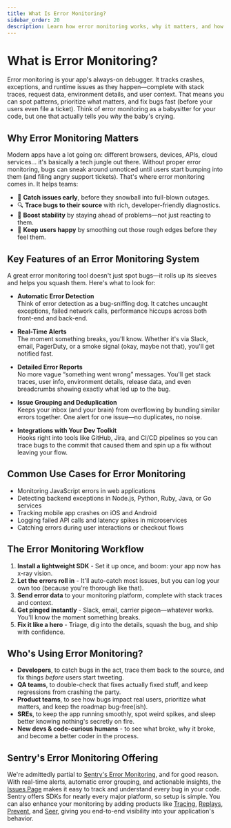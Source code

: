 ```yaml
---
title: What Is Error Monitoring?
sidebar_order: 20
description: Learn how error monitoring works, why it matters, and how Sentry helps track and fix bugs in real time.
---
```



# What is Error Monitoring?

Error monitoring is your app's always-on debugger. It tracks crashes, exceptions, and runtime issues as they happen—complete with stack traces, request data, environment details, and user context. That means you can spot patterns, prioritize what matters, and fix bugs fast (before your users even file a ticket). Think of error monitoring as a babysitter for your code, but one that actually tells you *why* the baby's crying.

## Why Error Monitoring Matters

Modern apps have a lot going on: different browsers, devices, APIs, cloud services... it's basically a tech jungle out there. Without proper error monitoring, bugs can sneak around unnoticed until users start bumping into them (and filing angry support tickets). That's where error monitoring comes in. It helps teams:

- 🐞 **Catch issues early**, before they snowball into full-blown outages.
- 🔍 **Trace bugs to their source** with rich, developer-friendly diagnostics.
- 🔧 **Boost stability** by staying ahead of problems—not just reacting to them.
- 🎯 **Keep users happy** by smoothing out those rough edges before they feel them.

## Key Features of an Error Monitoring System

A great error monitoring tool doesn't just spot bugs—it rolls up its sleeves and helps you squash them. Here's what to look for:

- **Automatic Error Detection**  
  Think of error detection as a bug-sniffing dog. It catches uncaught exceptions, failed network calls, performance hiccups across both front-end and back-end.

- **Real-Time Alerts**  
  The moment something breaks, you'll know. Whether it's via Slack, email, PagerDuty, or a smoke signal (okay, maybe not that), you'll get notified fast.

- **Detailed Error Reports**  
  No more vague “something went wrong” messages. You'll get stack traces, user info, environment details, release data, and even breadcrumbs showing exactly what led up to the bug.

- **Issue Grouping and Deduplication**  
  Keeps your inbox (and your brain) from overflowing by bundling similar errors together. One alert for one issue—no duplicates, no noise.

- **Integrations with Your Dev Toolkit**  
  Hooks right into tools like GitHub, Jira, and CI/CD pipelines so you can trace bugs to the commit that caused them and spin up a fix without leaving your flow.

## Common Use Cases for Error Monitoring

- Monitoring JavaScript errors in web applications  
- Detecting backend exceptions in Node.js, Python, Ruby, Java, or Go services  
- Tracking mobile app crashes on iOS and Android  
- Logging failed API calls and latency spikes in microservices  
- Catching errors during user interactions or checkout flows

## The Error Monitoring Workflow

1. **Install a lightweight SDK** - Set it up once, and boom: your app now has x-ray vision.  
2. **Let the errors roll in** - It'll auto-catch most issues, but you can log your own too (because you're thorough like that).  
3. **Send error data** to your monitoring platform, complete with stack traces and context.  
4. **Get pinged instantly** - Slack, email, carrier pigeon—whatever works. You'll know the moment something breaks.  
5. **Fix it like a hero** - Triage, dig into the details, squash the bug, and ship with confidence.

## Who's Using Error Monitoring?

- **Developers**, to catch bugs in the act, trace them back to the source, and fix things *before* users start tweeting.  
- **QA teams**, to double-check that fixes actually fixed stuff, and keep regressions from crashing the party.  
- **Product teams**, to see how bugs impact real users, prioritize what matters, and keep the roadmap bug-free(ish).  
- **SREs**, to keep the app running smoothly, spot weird spikes, and sleep better knowing nothing's secretly on fire.  
- **New devs & code-curious humans** - to see what broke, why it broke, and become a better coder in the process.

## Sentry's Error Monitoring Offering

We're admittedly partial to [Sentry's Error Monitoring](/product/#error-monitoring), and for good reason. With real-time alerts, automatic error grouping, and actionable insights, the [Issues Page](/product/issues/) makes it easy to track and understand every bug in your code. Sentry offers SDKs for nearly every major platform, so setup is simple. You can also enhance your monitoring by adding products like [Tracing](/concepts/key-terms/tracing/), [Replays](/product/explore/session-replay/), [Prevent](/product/ai-in-sentry/sentry-prevent-ai/), and [Seer](/product/ai-in-sentry/seer/), giving you end-to-end visibility into your application's behavior.